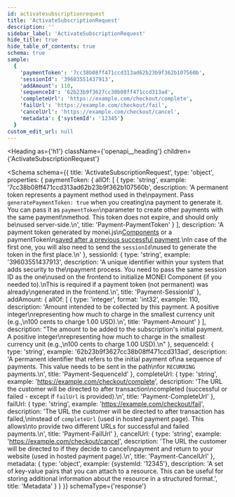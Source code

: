 ```yaml
---
id: activatesubscriptionrequest
title: 'ActivateSubscriptionRequest'
description: ''
sidebar_label: 'ActivateSubscriptionRequest'
hide_title: true
hide_table_of_contents: true
schema: true
sample:
  {
    'paymentToken': '7cc38b08ff471ccd313ad62b23b9f362b107560b',
    'sessionId': '39603551437913',
    'addAmount': 110,
    'sequenceId': '62b23b9f3627cc38b08ff471ccd313ad',
    'completeUrl': 'https://example.com/checkout/complete',
    'failUrl': 'https://example.com/checkout/fail',
    'cancelUrl': 'https://example.com/checkout/cancel',
    'metadata': {'systemId': '12345'}
  }
custom_edit_url: null
---
```



<Heading
  as={'h1'}
  className={'openapi__heading'}
  children={'ActivateSubscriptionRequest'}
></Heading>

<Schema
  schema={{
    title: 'ActivateSubscriptionRequest',
    type: 'object',
    properties: {
      paymentToken: {
        allOf: [
          {
            type: 'string',
            example: '7cc38b08ff471ccd313ad62b23b9f362b107560b',
            description:
              'A permanent token represents a payment method used in the\npayment. Pass `generatePaymentToken: true` when you creating\na payment to generate it. You can pass it as `paymentToken`\nparameter to create other payments with the same payment\nmethod. This token does not expire, and should only be\nused server-side.\n',
            title: 'Payment-PaymentToken'
          }
        ],
        description:
          'A payment token generated by monei.js\n[Components](https://docs.monei.com/docs/monei-js-overview) or a paymentToken\n[saved after a previous successful payment](https://docs.monei.com/docs/save-payment-method).\nIn case of the first one, you will also need to send the `sessionId`\nused to generate the token in the first place.\n'
      },
      sessionId: {
        type: 'string',
        example: '39603551437913',
        description:
          'A unique identifier within your system that adds security to the\npayment process. You need to pass the same session ID as the one\nused on the frontend to initialize MONEI Component (if you needed to).\nThis is required if a payment token (not permanent) was already\ngenerated in the frontend.\n',
        title: 'Payment-SessionId'
      },
      addAmount: {
        allOf: [
          {
            type: 'integer',
            format: 'int32',
            example: 110,
            description:
              'Amount intended to be collected by this payment. A positive integer\nrepresenting how much to charge in the smallest currency unit (e.g.,\n100 cents to charge 1.00 USD).\n',
            title: 'Payment-Amount'
          }
        ],
        description:
          "The amount to be added to the subscription's initial payment. A positive integer\nrepresenting how much to charge in the smallest currency unit (e.g.,\n100 cents to charge 1.00 USD).\n"
      },
      sequenceId: {
        type: 'string',
        example: '62b23b9f3627cc38b08ff471ccd313ad',
        description:
          'A permanent identifier that refers to the initial payment of\na sequence of payments. This value needs to be sent in the path\nfor `RECURRING` payments.\n',
        title: 'Payment-SequenceId'
      },
      completeUrl: {
        type: 'string',
        example: 'https://example.com/checkout/complete',
        description:
          'The URL the customer will be directed to after transaction\ncompleted (successful or failed - except if `failUrl` is provided).\n',
        title: 'Payment-CompleteUrl'
      },
      failUrl: {
        type: 'string',
        example: 'https://example.com/checkout/fail',
        description:
          'The URL the customer will be directed to after transaction has failed,\ninstead of `completeUrl` (used in hosted payment page). This allows\nto provide two different URLs for successful and failed payments.\n',
        title: 'Payment-FailUrl'
      },
      cancelUrl: {
        type: 'string',
        example: 'https://example.com/checkout/cancel',
        description:
          'The URL the customer will be directed to if they decide to cancel\npayment and return to your website (used in hosted payment page).\n',
        title: 'Payment-CancelUrl'
      },
      metadata: {
        type: 'object',
        example: {systemId: '12345'},
        description:
          'A set of key-value pairs that you can attach to a resource. This can be useful for storing additional information about the resource in a structured format.',
        title: 'Metadata'
      }
    }
  }}
  schemaType={'response'}
></Schema>

